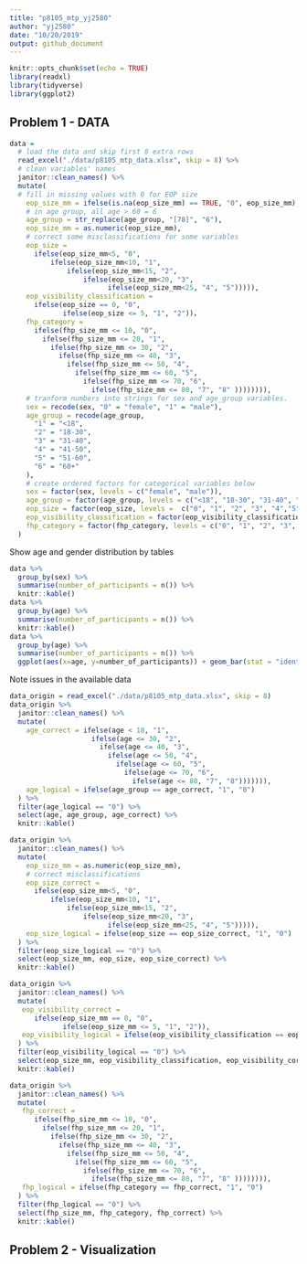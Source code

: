 ```yaml
---
title: "p8105_mtp_yj2580"
author: "yj2580"
date: "10/20/2019"
output: github_document
---
```


```r
knitr::opts_chunk$set(echo = TRUE)
library(readxl)
library(tidyverse)
library(ggplot2)
```

## Problem 1 - DATA
```r
data = 
  # load the data and skip first 8 extra rows
  read_excel("./data/p8105_mtp_data.xlsx", skip = 8) %>%
  # clean variables' names
  janitor::clean_names() %>%
  mutate(
  # fill in missing values with 0 for EOP size
    eop_size_mm = ifelse(is.na(eop_size_mm) == TRUE, "0", eop_size_mm),
    # in age group, all age > 60 = 6
    age_group = str_replace(age_group, "[78]", "6"),
    eop_size_mm = as.numeric(eop_size_mm),
    # correct some misclassifications for some variables
    eop_size = 
      ifelse(eop_size_mm<5, "0", 
          ifelse(eop_size_mm<10, "1",
              ifelse(eop_size_mm<15, "2", 
                  ifelse(eop_size_mm<20, "3", 
                        ifelse(eop_size_mm<25, "4", "5"))))), 
    eop_visibility_classification = 
      ifelse(eop_size == 0, "0", 
             ifelse(eop_size <= 5, "1", "2"))，
    fhp_category = 
      ifelse(fhp_size_mm <= 10, "0",
        ifelse(fhp_size_mm <= 20, "1",
          ifelse(fhp_size_mm <= 30, "2",
            ifelse(fhp_size_mm <= 40, "3",  
              ifelse(fhp_size_mm <= 50, "4",
                ifelse(fhp_size_mm <= 60, "5",
                  ifelse(fhp_size_mm <= 70, "6",
                    ifelse(fhp_size_mm <= 80, "7", "8" )))))))),
    # tranform numbers into strings for sex and age_group variables.
    sex = recode(sex, "0" = "female", "1" = "male"),
    age_group = recode(age_group,
      "1" = "<18",
      "2" = "18-30",
      "3" = "31-40",
      "4" = "41-50",
      "5" = "51-60",
      "6" = "60+"
    ),
    # create ordered factors for categorical variables below
    sex = factor(sex, levels = c("female", "male")),
    age_group = factor(age_group, levels = c("<18", "18-30", "31-40", "41-50","51-60", "60+")),
    eop_size = factor(eop_size, levels =  c("0", "1", "2", "3", "4","5")),
    eop_visibility_classification = factor(eop_visibility_classification, levels = c("0", "1", "2")),
    fhp_category = factor(fhp_category, levels = c("0", "1", "2", "3", "4", "5", "6", "7"))
  )
```

Show age and gender distribution by tables

```r
data %>% 
  group_by(sex) %>%
  summarise(number_of_participants = n()) %>%
  knitr::kable()
data %>%
  group_by(age) %>%
  summarise(number_of_participants = n()) %>%
  knitr::kable()
data %>%
  group_by(age) %>%
  summarise(number_of_participants = n()) %>%
  ggplot(aes(x=age, y=number_of_participants)) + geom_bar(stat = "identity")
```

Note issues in the available data

```r
data_origin = read_excel("./data/p8105_mtp_data.xlsx", skip = 8)
data_origin %>%
  janitor::clean_names() %>%
  mutate(
    age_correct = ifelse(age < 18, "1",
                    ifelse(age <= 30, "2",
                      ifelse(age <= 40, "3",
                        ifelse(age <= 50, "4",  
                          ifelse(age <= 60, "5",
                            ifelse(age <= 70, "6", 
                              ifelse(age <= 80, "7", "8"))))))),
    age_logical = ifelse(age_group == age_correct, "1", "0")
  ) %>%
  filter(age_logical == "0") %>%
  select(age, age_group, age_correct) %>%
  knitr::kable()

data_origin %>%
  janitor::clean_names() %>%
  mutate(
    eop_size_mm = as.numeric(eop_size_mm),
    # correct misclassifications
    eop_size_correct = 
      ifelse(eop_size_mm<5, "0", 
          ifelse(eop_size_mm<10, "1",
              ifelse(eop_size_mm<15, "2", 
                  ifelse(eop_size_mm<20, "3", 
                        ifelse(eop_size_mm<25, "4", "5"))))),
    eop_size_logical = ifelse(eop_size == eop_size_correct, "1", "0")
  ) %>%
  filter(eop_size_logical == "0") %>%
  select(eop_size_mm, eop_size, eop_size_correct) %>%
  knitr::kable() 

data_origin %>%
  janitor::clean_names() %>%
  mutate(
   eop_visibility_correct = 
      ifelse(eop_size_mm == 0, "0", 
             ifelse(eop_size_mm <= 5, "1", "2")),
   eop_visibility_logical = ifelse(eop_visibility_classification == eop_visibility_correct, "1", "0")
  ) %>%
  filter(eop_visibility_logical == "0") %>%
  select(eop_size_mm, eop_visibility_classification, eop_visibility_correct) %>%
  knitr::kable()

data_origin %>%
  janitor::clean_names() %>%
  mutate(
   fhp_correct = 
      ifelse(fhp_size_mm <= 10, "0",
        ifelse(fhp_size_mm <= 20, "1",
          ifelse(fhp_size_mm <= 30, "2",
            ifelse(fhp_size_mm <= 40, "3",  
              ifelse(fhp_size_mm <= 50, "4",
                ifelse(fhp_size_mm <= 60, "5",
                  ifelse(fhp_size_mm <= 70, "6",
                    ifelse(fhp_size_mm <= 80, "7", "8" )))))))),
   fhp_logical = ifelse(fhp_category == fhp_correct, "1", "0")
  ) %>%
  filter(fhp_logical == "0") %>%
  select(fhp_size_mm, fhp_category, fhp_correct) %>%
  knitr::kable()
```

## Problem 2 - Visualization
```r

```

